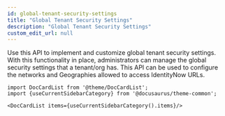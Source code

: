 ```yaml
---
id: global-tenant-security-settings
title: "Global Tenant Security Settings"
description: "Global Tenant Security Settings"
custom_edit_url: null
---
```




Use this API to implement and customize global tenant security settings.
With this functionality in place, administrators can manage the global security settings that a tenant/org has.
This API can be used to configure the networks and Geographies allowed to access IdentityNow URLs.




```mdx-code-block
import DocCardList from '@theme/DocCardList';
import {useCurrentSidebarCategory} from '@docusaurus/theme-common';

<DocCardList items={useCurrentSidebarCategory().items}/>
```
      